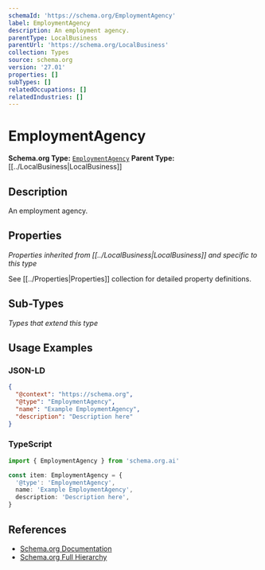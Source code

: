 ```yaml
---
schemaId: 'https://schema.org/EmploymentAgency'
label: EmploymentAgency
description: An employment agency.
parentType: LocalBusiness
parentUrl: 'https://schema.org/LocalBusiness'
collection: Types
source: schema.org
version: '27.01'
properties: []
subTypes: []
relatedOccupations: []
relatedIndustries: []
---
```

# EmploymentAgency

**Schema.org Type:** [`EmploymentAgency`](https://schema.org/EmploymentAgency)
**Parent Type:** [[../LocalBusiness|LocalBusiness]]

## Description

An employment agency.

## Properties

*Properties inherited from [[../LocalBusiness|LocalBusiness]] and specific to this type*

See [[../Properties|Properties]] collection for detailed property definitions.

## Sub-Types

*Types that extend this type*

## Usage Examples

### JSON-LD

```json
{
  "@context": "https://schema.org",
  "@type": "EmploymentAgency",
  "name": "Example EmploymentAgency",
  "description": "Description here"
}
```

### TypeScript

```typescript
import { EmploymentAgency } from 'schema.org.ai'

const item: EmploymentAgency = {
  '@type': 'EmploymentAgency',
  name: 'Example EmploymentAgency',
  description: 'Description here',
}
```

## References

- [Schema.org Documentation](https://schema.org/EmploymentAgency)
- [Schema.org Full Hierarchy](https://schema.org/docs/full.html)
